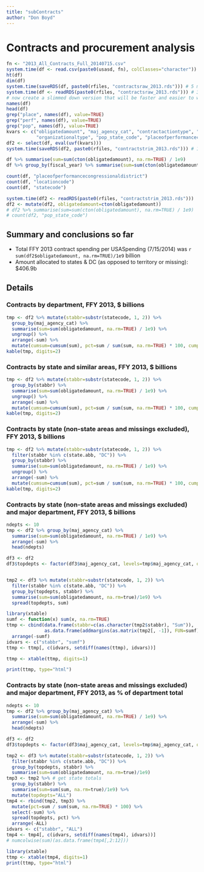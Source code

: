```yaml
---
title: "subContracts"
author: "Don Boyd"
---
```



# Contracts and procurement analysis

```r
fn <- "2013_All_Contracts_Full_20140715.csv"
system.time(df <- read.csv(paste0(usasd, fn), colClasses="character")) # 10 mins
ht(df)
dim(df)
system.time(saveRDS(df, paste0(rfiles, "contractsraw_2013.rds"))) # 5 mins
system.time(df <- readRDS(paste0(rfiles, "contractsraw_2013.rds"))) # 3 mins
# now create a slimmed down version that will be faster and easier to work with
names(df)
head(df)
grep("place", names(df), value=TRUE)
grep("perf", names(df), value=TRUE)
grep("pop", names(df), value=TRUE)
kvars <- c("obligatedamount", "maj_agency_cat", "contractactiontype", "contractfinancing", "majorprogramcode", "agencyid", "fiscal_year",
           "organizationaltype", "pop_state_code", "placeofperformancecongressionaldistrict", "statecode")
df2 <- select(df, eval(uvf(kvars)))
system.time(saveRDS(df2, paste0(rfiles, "contractstrim_2013.rds"))) # 13 secs

df %>% summarise(sum=sum(cton(obligatedamount), na.rm=TRUE) / 1e9)
df %>% group_by(fiscal_year) %>% summarise(sum=sum(cton(obligatedamount), na.rm=TRUE) / 1e9)

count(df, "placeofperformancecongressionaldistrict")
count(df, "locationcode")
count(df, "statecode")

```


```r
system.time(df2 <- readRDS(paste0(rfiles, "contractstrim_2013.rds")))  # 8 secs
df2 <- mutate(df2, obligatedamount=cton(obligatedamount))
# df2 %>% summarise(sum=sum(cton(obligatedamount), na.rm=TRUE) / 1e9)
# count(df2, "pop_state_code")

```

## Summary and conclusions so far

* Total FFY 2013 contract spending per USASpending (7/15/2014) was `r sum(df2$obligatedamount, na.rm=TRUE)/1e9`  billion
* Amount allocated to states & DC (as opposed to territory or missing): $406.9b


## Details

### Contracts by department, FFY 2013, $ billions
```r
tmp <- df2 %>% mutate(stabbr=substr(statecode, 1, 2)) %>%
  group_by(maj_agency_cat) %>% 
  summarise(sum=sum(obligatedamount, na.rm=TRUE) / 1e9) %>%
  ungroup() %>%
  arrange(-sum) %>%
  mutate(cumsum=cumsum(sum), pct=sum / sum(sum, na.rm=TRUE) * 100, cumpct=cumsum(pct))
kable(tmp, digits=2)
```


### Contracts by state and similar areas, FFY 2013, $ billions
```r
tmp <- df2 %>% mutate(stabbr=substr(statecode, 1, 2)) %>%
  group_by(stabbr) %>% 
  summarise(sum=sum(obligatedamount, na.rm=TRUE) / 1e9) %>%
  ungroup() %>%
  arrange(-sum) %>%
  mutate(cumsum=cumsum(sum), pct=sum / sum(sum, na.rm=TRUE) * 100, cumpct=cumsum(pct))
kable(tmp, digits=2)

```


### Contracts by state (non-state areas and missings excluded), FFY 2013, $ billions
```r
tmp <- df2 %>% mutate(stabbr=substr(statecode, 1, 2)) %>%
  filter(stabbr %in% c(state.abb, "DC")) %>%
  group_by(stabbr) %>% 
  summarise(sum=sum(obligatedamount, na.rm=TRUE) / 1e9) %>%
  ungroup() %>%
  arrange(-sum) %>%
  mutate(cumsum=cumsum(sum), pct=sum / sum(sum, na.rm=TRUE) * 100, cumpct=cumsum(pct))
kable(tmp, digits=2)

```


### Contracts by state (non-state areas and missings excluded) and major department, FFY 2013, $ billions
```r
ndepts <- 10
tmp <- df2 %>% group_by(maj_agency_cat) %>%
  summarise(sum=sum(obligatedamount, na.rm=TRUE) / 1e9) %>%
  arrange(-sum) %>%
  head(ndepts)

df3 <- df2
df3$topdepts <- factor(df3$maj_agency_cat, levels=tmp$maj_agency_cat, ordered=TRUE)


tmp2 <- df3 %>% mutate(stabbr=substr(statecode, 1, 2)) %>%
  filter(stabbr %in% c(state.abb, "DC")) %>%
  group_by(topdepts, stabbr) %>%
  summarise(sum=sum(obligatedamount, na.rm=true)/1e9) %>%
  spread(topdepts, sum)

library(xtable)
sumf <- function(x) sum(x, na.rm=TRUE)
ttmp <- cbind(data.frame(stabbr=c(as.character(tmp2$stabbr), "Sum")),
              as.data.frame(addmargins(as.matrix(tmp2[, -1]), FUN=sumf))) %>% 
  arrange(-sumf)
idvars <- c("stabbr", "sumf")
ttmp <- ttmp[, c(idvars, setdiff(names(ttmp), idvars))]

ttmp <- xtable(ttmp, digits=1)

print(ttmp, type="html")

```


### Contracts by state (non-state areas and missings excluded) and major department, FFY 2013, as % of department total
```r
ndepts <- 10
tmp <- df2 %>% group_by(maj_agency_cat) %>%
  summarise(sum=sum(obligatedamount, na.rm=TRUE) / 1e9) %>%
  arrange(-sum) %>%
  head(ndepts)

df3 <- df2
df3$topdepts <- factor(df3$maj_agency_cat, levels=tmp$maj_agency_cat, ordered=TRUE)

tmp2 <- df3 %>% mutate(stabbr=substr(statecode, 1, 2)) %>%
  filter(stabbr %in% c(state.abb, "DC")) %>%
  group_by(topdepts, stabbr) %>%
  summarise(sum=sum(obligatedamount, na.rm=true)/1e9)
tmp3 <- tmp2 %>% # get state totals
  group_by(stabbr) %>%
  summarise(sum=sum(sum, na.rm=true)/1e9) %>%
  mutate(topdepts="ALL")
tmp4 <- rbind(tmp2, tmp3) %>%
  mutate(pct=sum / sum(sum, na.rm=TRUE) * 100) %>%
  select(-sum) %>%
  spread(topdepts, pct) %>% 
  arrange(-ALL)
idvars <- c("stabbr", "ALL")
tmp4 <- tmp4[, c(idvars, setdiff(names(tmp4), idvars))]
# numcolwise(sum)(as.data.frame(tmp4[,2:12]))

library(xtable)
ttmp <- xtable(tmp4, digits=1)
print(ttmp, type="html")

```


